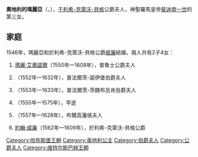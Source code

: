 {{otheruse|奧地利的瑪麗亞}}
{{Expand language|1=en|time=2020-11-28T16:36:26+00:00}}
{{Unreferenced|time=2020-11-28T16:36:26+00:00}}
{{Infobox royalty
| name        = 奧地利的瑪麗亞
| title       = 於利希-克萊沃-貝格公爵夫人
| image       = Jakob Seisenegger 004.jpg
| birth_date  = {{birth date|1531|05|15|df=y}}
| birth_place = [[布拉格|布拉格]]
| death_date  = {{dda|1581|12|11|1531|05|15|df=y}}
| death_place = [[下齊爾|下齊爾]]
| house       = [[哈布斯堡王朝|哈布斯堡王朝]]
| father      = [[斐迪南一世_(神圣罗马帝国)|斐迪南一世]]
| mother      = [[安娜·雅蓋洛|安娜·雅蓋洛]]
}}
'''奧地利的瑪麗亞'''（{{lang-de|Maria von Österreich}}，{{bd|1531年|5月15日|1581年|12月11日}}），[[于利希-克莱沃-贝格联合公国|于利希-克萊沃-貝格]]公爵夫人，神聖羅馬皇帝[[斐迪南一世_(神圣罗马帝国)|斐迪南一世]]的第三女。

== 家庭 ==
1546年，瑪麗亞和於利希-克萊沃-貝格公爵[[威廉_(於利希-克萊沃-貝格)|威廉]]結婚，兩人共有2子4女：
# [[克萊沃的瑪麗·埃萊奧諾雷|瑪麗·艾蕾諾爾]]（1550年—1608年），普魯士公爵夫人
# {{le|克萊沃的安娜 (1552-1632)|Anna of Cleves (1552–1632)|安娜}}（1552年—1632年），普法爾茨-諾伊堡伯爵夫人
# {{le|於利希-克萊沃-貝格的瑪格達列娜|Magdalene of Jülich-Cleves-Berg|瑪格達列娜}}（1553年—1633年），普法爾茨-茨魏布呂肯伯爵夫人
# {{le|卡爾·腓特烈 (於利希-克萊沃-貝格)|Karl Friedrich of Jülich-Cleves-Berg|卡爾·腓特烈}}（1555年—1575年），早逝
# {{le|克萊沃的希比爾 (1557-1628)|Sibylle of Jülich-Cleves-Berg|希比爾}}（1557年—1628年），布爾高藩侯夫人
# [[約翰·威廉_(於利希-克萊沃-貝格)|約翰·威廉]]（1562年—1609年），於利希-克萊沃-貝格公爵

[[Category:哈布斯堡王朝|Category:哈布斯堡王朝]]
[[Category:奥地利公主|Category:奥地利公主]]
[[Category:伯爵夫人|Category:伯爵夫人]]
[[Category:公爵夫人|Category:公爵夫人]]
[[Category:维特尔斯巴赫王朝|Category:维特尔斯巴赫王朝]]